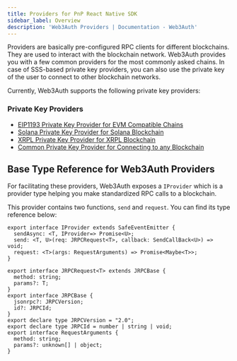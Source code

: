 ```yaml
---
title: Providers for PnP React Native SDK
sidebar_label: Overview
description: 'Web3Auth Providers | Documentation - Web3Auth'
---
```


Providers are basically pre-configured RPC clients for different blockchains. They are used to interact with the blockchain network. Web3Auth provides you with a few common providers for the most commonly asked chains. In case of SSS-based private key providers, you can also use the private key of the user to connect to other blockchain networks.

Currently, Web3Auth supports the following private key providers:

### Private Key Providers

- [EIP1193 Private Key Provider for EVM Compatible Chains](/embedded-wallets/sdk/react)
- [Solana Private Key Provider for Solana Blockchain](/embedded-wallets/sdk/react)
- [XRPL Private Key Provider for XRPL Blockchain](/embedded-wallets/sdk/react)
- [Common Private Key Provider for Connecting to any Blockchain](/embedded-wallets/sdk/react)

## Base Type Reference for Web3Auth Providers

For facilitating these providers, Web3Auth exposes a `IProvider` which is a provider type helping you make standardized RPC calls to a blockchain.

This provider contains two functions, `send` and `request`. You can find its type reference below:

```tsx
export interface IProvider extends SafeEventEmitter {
  sendAsync: <T, IProvider=> Promise<U>;
  send: <T, U>(req: JRPCRequest<T>, callback: SendCallBack<U>) => void;
  request: <T>(args: RequestArguments) => Promise<Maybe<T>>;
}

export interface JRPCRequest<T> extends JRPCBase {
  method: string;
  params?: T;
}
export interface JRPCBase {
  jsonrpc?: JRPCVersion;
  id?: JRPCId;
}
export declare type JRPCVersion = "2.0";
export declare type JRPCId = number | string | void;
export interface RequestArguments {
  method: string;
  params?: unknown[] | object;
}
```
